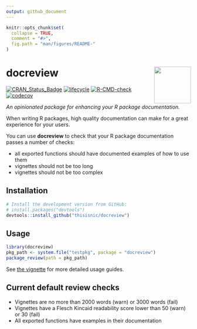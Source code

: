 ```yaml
---
output: github_document
---
```


<!-- README.md is generated from README.Rmd. Please edit that file -->

```r
knitr::opts_chunk$set(
  collapse = TRUE,
  comment = "#>",
  fig.path = "man/figures/README-"
)
```

# docreview <img src="man/figures/logo.svg" align="right" width="100px" />

<!-- badges: start -->
[![CRAN_Status_Badge](https://www.r-pkg.org/badges/version/docreview)](https://cran.r-project.org/package=docreview)
[![lifecycle](https://img.shields.io/badge/lifecycle-experimental-orange.svg)](https://www.tidyverse.org/lifecycle/#experimental)
[![R-CMD-check](https://github.com/thisisnic/docreview/workflows/R-CMD-check/badge.svg)](https://github.com/thisisnic/docreview/actions?query=workflow%3AR-CMD-check)
[![codecov](https://codecov.io/gh/thisisnic/docreview/branch/main/graph/badge.svg)](https://codecov.io/gh/thisisnic/docreview)
<!-- badges: end -->

_An opinionated package for enhancing your R package documentation._

When writing R packages, high quality documentation can make for a great experience for your users.  

You can use __docreview__ to check that your R package documentation passes a number of checks:

* all exported functions should have documented examples of how to use them
* vignettes should not be too long
* vignettes should not be too complex

## Installation

```r
# Install the development version from GitHub:
# install.packages("devtools")
devtools::install_github("thisisnic/docreview")
```

## Usage

```r
library(docreview)
pkg_path <- system.file("testpkg", package = "docreview")
package_review(path = pkg_path)
```

See [the vignette](https://thisisnic.github.io/docreview/articles/docreview.html) for more detailed usage guides.

## Current default review checks
* Vignettes are no more than 2000 words (warn) or 3000 words (fail)
* Vignettes have a Flesch Kincaid readability score lower than 50 (warn) or 30 (fail)
* All exported functions have examples in their documentation
